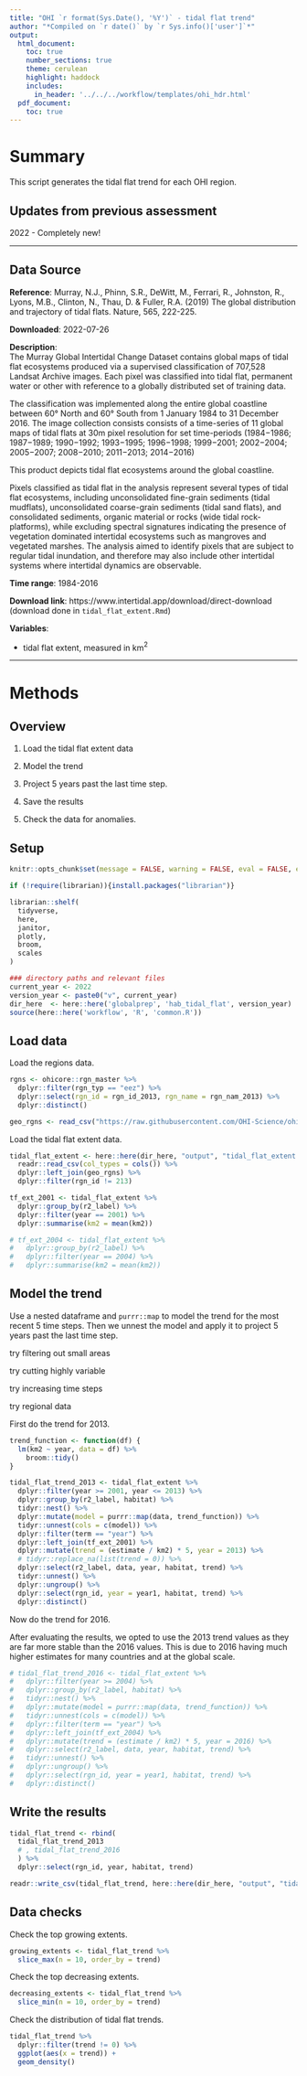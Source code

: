 ```yaml
---
title: "OHI `r format(Sys.Date(), '%Y')` - tidal flat trend"
author: "*Compiled on `r date()` by `r Sys.info()['user']`*"
output: 
  html_document:
    toc: true
    number_sections: true
    theme: cerulean
    highlight: haddock
    includes: 
      in_header: '../../../workflow/templates/ohi_hdr.html'
  pdf_document:
    toc: true
---
```


# Summary

This script generates the tidal flat trend for each OHI region. 


## Updates from previous assessment

2022 - Completely new!

***
## Data Source 

**Reference**: Murray, N.J., Phinn, S.R., DeWitt, M., Ferrari, R., Johnston, R., Lyons, M.B., Clinton, N., Thau, D. & Fuller, R.A. (2019) The global distribution and trajectory of tidal flats. Nature, 565, 222-225.

**Downloaded**: 2022-07-26

**Description**:  
The Murray Global Intertidal Change Dataset contains global maps of tidal flat ecosystems produced via a supervised classification of 707,528 Landsat Archive images. Each pixel was classified into tidal flat, permanent water or other with reference to a globally distributed set of training data.

The classification was implemented along the entire global coastline between 60° North and 60° South from 1 January 1984 to 31 December 2016. The image collection consists consists of a time-series of 11 global maps of tidal flats at 30m pixel resolution for set time-periods (1984−1986; 1987−1989; 1990−1992; 1993−1995; 1996−1998; 1999−2001; 2002−2004; 2005−2007; 2008−2010; 2011−2013; 2014−2016)

This product depicts tidal flat ecosystems around the global coastline.

Pixels classified as tidal flat in the analysis represent several types of tidal flat ecosystems, including unconsolidated fine-grain sediments (tidal mudflats), unconsolidated coarse-grain sediments (tidal sand flats), and consolidated sediments, organic material or rocks (wide tidal rock-platforms), while excluding spectral signatures indicating the presence of vegetation dominated intertidal ecosystems such as mangroves and vegetated marshes. The analysis aimed to identify pixels that are subject to regular tidal inundation, and therefore may also include other intertidal systems where intertidal dynamics are observable.

**Time range**: 1984-2016

**Download link**: https://www.intertidal.app/download/direct-download (download done in `tidal_flat_extent.Rmd`)

**Variables**:

- tidal flat extent, measured in km$^2$

***

# Methods

## Overview

1. Load the tidal flat extent data

2. Model the trend

3. Project 5 years past the last time step.

4. Save the results

5. Check the data for anomalies. 

## Setup

``` r
knitr::opts_chunk$set(message = FALSE, warning = FALSE, eval = FALSE, echo = TRUE)

if (!require(librarian)){install.packages("librarian")}

librarian::shelf(
  tidyverse,
  here,
  janitor,
  plotly,
  broom,
  scales
) 

### directory paths and relevant files
current_year <- 2022
version_year <- paste0("v", current_year)
dir_here  <- here::here('globalprep', 'hab_tidal_flat', version_year)
source(here::here('workflow', 'R', 'common.R'))
```

## Load data

Load the regions data.

```r
rgns <- ohicore::rgn_master %>% 
  dplyr::filter(rgn_typ == "eez") %>% 
  dplyr::select(rgn_id = rgn_id_2013, rgn_name = rgn_nam_2013) %>% 
  dplyr::distinct() 

geo_rgns <- read_csv("https://raw.githubusercontent.com/OHI-Science/ohiprep/master/globalprep/spatial/v2017/output/georegion_labels.csv")
```

Load the tidal flat extent data.

```r
tidal_flat_extent <- here::here(dir_here, "output", "tidal_flat_extent.csv") %>%
  readr::read_csv(col_types = cols()) %>% 
  dplyr::left_join(geo_rgns) %>% 
  dplyr::filter(rgn_id != 213)

tf_ext_2001 <- tidal_flat_extent %>% 
  dplyr::group_by(r2_label) %>% 
  dplyr::filter(year == 2001) %>% 
  dplyr::summarise(km2 = mean(km2))

# tf_ext_2004 <- tidal_flat_extent %>% 
#   dplyr::group_by(r2_label) %>% 
#   dplyr::filter(year == 2004) %>% 
#   dplyr::summarise(km2 = mean(km2))
```

## Model the trend

Use a nested dataframe and `purrr::map` to model the trend for the most recent 5 time steps. Then we unnest the model and apply it to project 5 years past the last time step. 


try filtering out small areas 

try cutting highly variable

try increasing time steps

try regional data


First do the trend for 2013.

```r
trend_function <- function(df) {
  lm(km2 ~ year, data = df) %>% 
    broom::tidy()
}

tidal_flat_trend_2013 <- tidal_flat_extent %>%
  dplyr::filter(year >= 2001, year <= 2013) %>% 
  dplyr::group_by(r2_label, habitat) %>%
  tidyr::nest() %>% 
  dplyr::mutate(model = purrr::map(data, trend_function)) %>% 
  tidyr::unnest(cols = c(model)) %>% 
  dplyr::filter(term == "year") %>% 
  dplyr::left_join(tf_ext_2001) %>% 
  dplyr::mutate(trend = (estimate / km2) * 5, year = 2013) %>% 
  # tidyr::replace_na(list(trend = 0)) %>% 
  dplyr::select(r2_label, data, year, habitat, trend) %>% 
  tidyr::unnest() %>% 
  dplyr::ungroup() %>% 
  dplyr::select(rgn_id, year = year1, habitat, trend) %>% 
  dplyr::distinct()
```

Now do the trend for 2016. 

After evaluating the results, we opted to use the 2013 trend values as they are far more stable than the 2016 values. This is due to 2016 having much higher estimates for many countries and at the global scale. 

```r
# tidal_flat_trend_2016 <- tidal_flat_extent %>%
#   dplyr::filter(year >= 2004) %>% 
#   dplyr::group_by(r2_label, habitat) %>%
#   tidyr::nest() %>% 
#   dplyr::mutate(model = purrr::map(data, trend_function)) %>% 
#   tidyr::unnest(cols = c(model)) %>% 
#   dplyr::filter(term == "year") %>% 
#   dplyr::left_join(tf_ext_2004) %>% 
#   dplyr::mutate(trend = (estimate / km2) * 5, year = 2016) %>% 
#   dplyr::select(r2_label, data, year, habitat, trend) %>% 
#   tidyr::unnest() %>% 
#   dplyr::ungroup() %>% 
#   dplyr::select(rgn_id, year = year1, habitat, trend) %>% 
#   dplyr::distinct()
```

## Write the results

```r
tidal_flat_trend <- rbind(
  tidal_flat_trend_2013
  # , tidal_flat_trend_2016
  ) %>% 
  dplyr::select(rgn_id, year, habitat, trend)

readr::write_csv(tidal_flat_trend, here::here(dir_here, "output", "tidal_flat_trend.csv"))
```

## Data checks

Check the top growing extents. 

```r
growing_extents <- tidal_flat_trend %>% 
  slice_max(n = 10, order_by = trend)
```

Check the top decreasing extents. 

```r
decreasing_extents <- tidal_flat_trend %>% 
  slice_min(n = 10, order_by = trend)
```

Check the distribution of tidal flat trends.

```r
tidal_flat_trend %>% 
  dplyr::filter(trend != 0) %>% 
  ggplot(aes(x = trend)) + 
  geom_density()
```


















